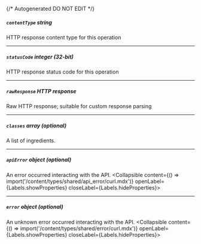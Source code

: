 {/* Autogenerated DO NOT EDIT  */}

##### `contentType` _string_
HTTP response content type for this operation

---
##### `statusCode` _integer (32-bit)_
HTTP response status code for this operation

---
##### `rawResponse` _HTTP response_
Raw HTTP response; suitable for custom response parsing

---
##### `classes` _array (optional)_
A list of ingredients.

---
##### `apiError` _object (optional)_
An error occurred interacting with the API.
<Collapsible content={() => import('/content/types/shared/api_error/curl.mdx')} openLabel={Labels.showProperties} closeLabel={Labels.hideProperties}>
</Collapsible>

---
##### `error` _object (optional)_
An unknown error occurred interacting with the API.
<Collapsible content={() => import('/content/types/shared/error/curl.mdx')} openLabel={Labels.showProperties} closeLabel={Labels.hideProperties}>
</Collapsible>


